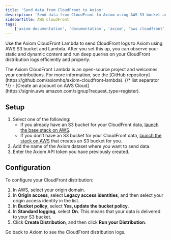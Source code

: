 ```yaml
---
title: 'Send data from CloudFront to Axiom'
description: 'Send data from CloudFront to Axiom using AWS S3 bucket and Lambda to monitor your static and dynamic content.'
sidebarTitle: AWS CloudFront
tags:
    ['axiom documentation', 'documentation', 'axiom', 'aws cloudfront', 'static content', 'dynamic content', 'aws s3', 'aws lambda']
---
```


Use the Axiom CloudFront Lambda to send CloudFront logs to Axiom using AWS S3 bucket and Lambda. After you set this up, you can observe your static and dynamic content and run deep queries on your CloudFront distribution logs efficiently and properly.

<Note>
    The Axiom CloudFront Lambda is an open-source project and welcomes your contributions. For more information, see the [GitHub repository](https://github.com/axiomhq/axiom-cloudfront-lambda).
</Note>


<Prerequisites />
{/* list separator */}
- [Create an account on AWS Cloud](https://signin.aws.amazon.com/signup?request_type=register).

## Setup

1. Select one of the following:
    - If you already have an S3 bucket for your CloudFront data, [launch the base stack on AWS](https://us-east-2.console.aws.amazon.com/cloudformation/home?region=us-east-2#/stacks/create/template?stackName=CloudFront-Axiom&templateURL=https://axiom-cloudformation-stacks.s3.amazonaws.com/axiom-cloudfront-lambda-base-cloudformation-stack.yaml).
    - If you don’t have an S3 bucket for your CloudFront data, [launch the stack on AWS](https://us-east-2.console.aws.amazon.com/cloudformation/home?region=us-east-2#/stacks/create/template?stackName=CloudFront-Axiom&templateURL=https://axiom-cloudformation-stacks.s3.amazonaws.com/axiom-cloudfront-lambda-cloudformation-stack.yaml) that creates an S3 bucket for you.
1. Add the name of the Axiom dataset where you want to send data.
1. Enter the Axiom API token you have previously created.

## Configuration

To configure your CloudFront distribution:

1. In AWS, select your origin domain.
1. In **Origin access**, select **Legacy access identities**, and then select your origin access identity in the list.
1. In **Bucket policy**, select **Yes, update the bucket policy**.
1. In **Standard logging**, select **On**. This means that your data is delivered to your S3 bucket.
1. Click **Create Distribution**, and then click **Run your Distribution**.

Go back to Axiom to see the CloudFront distribution logs.